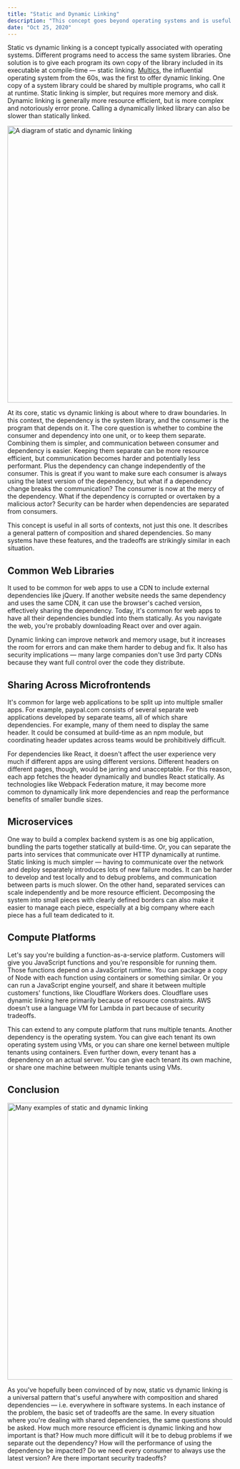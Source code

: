 ```yaml
---
title: "Static and Dynamic Linking"
description: "This concept goes beyond operating systems and is useful anywhere with composition and shared dependencies."
date: "Oct 25, 2020"
---
```


Static vs dynamic linking is a concept typically associated with operating systems. Different programs need to access the same system libraries. One solution is to give each program its own copy of the library included in its executable at compile-time — static linking. [Multics](https://en.wikipedia.org/wiki/Multics), the influential operating system from the 60s, was the first to offer dynamic linking. One copy of a system library could be shared by multiple programs, who call it at runtime. Static linking is simpler, but requires more memory and disk. Dynamic linking is generally more resource efficient, but is more complex and notoriously error prone. Calling a dynamically linked library can also be slower than statically linked.

<img
  src="/static-and-dynamic/example.png"
  alt="A diagram of static and dynamic linking"
  height="620"
  width="1801"
/>

At its core, static vs dynamic linking is about where to draw boundaries. In this context, the dependency is the system library, and the consumer is the program that depends on it. The core question is whether to combine the consumer and dependency into one unit, or to keep them separate. Combining them is simpler, and communication between consumer and dependency is easier. Keeping them separate can be more resource efficient, but communication becomes harder and potentially less performant. Plus the dependency can change independently of the consumer. This is great if you want to make sure each consumer is always using the latest version of the dependency, but what if a dependency change breaks the communication? The consumer is now at the mercy of the dependency. What if the dependency is corrupted or overtaken by a malicious actor? Security can be harder when dependencies are separated from consumers.

This concept is useful in all sorts of contexts, not just this one. It describes a general pattern of composition and shared dependencies. So many systems have these features, and the tradeoffs are strikingly similar in each situation.

## Common Web Libraries

It used to be common for web apps to use a CDN to include external dependencies like jQuery. If another website needs the same dependency and uses the same CDN, it can use the browser's cached version, effectively sharing the dependency. Today, it's common for web apps to have all their dependencies bundled into them statically. As you navigate the web, you're probably downloading React over and over again.

Dynamic linking can improve network and memory usage, but it increases the room for errors and can make them harder to debug and fix. It also has security implications — many large companies don't use 3rd party CDNs because they want full control over the code they distribute.

## Sharing Across Microfrontends

It's common for large web applications to be split up into multiple smaller apps. For example, paypal.com consists of several separate web applications developed by separate teams, all of which share dependencies. For example, many of them need to display the same header. It could be consumed at build-time as an npm module, but coordinating header updates across teams would be prohibitively difficult.

For dependencies like React, it doesn't affect the user experience very much if different apps are using different versions. Different headers on different pages, though, would be jarring and unacceptable. For this reason, each app fetches the header dynamically and bundles React statically. As technologies like Webpack Federation mature, it may become more common to dynamically link more dependencies and reap the performance benefits of smaller bundle sizes.

## Microservices

One way to build a complex backend system is as one big application, bundling the parts together statically at build-time. Or, you can separate the parts into services that communicate over HTTP dynamically at runtime. Static linking is much simpler — having to communicate over the network and deploy separately introduces lots of new failure modes. It can be harder to develop and test locally and to debug problems, and communication between parts is much slower. On the other hand, separated services can scale independently and be more resource efficient. Decomposing the system into small pieces with clearly defined borders can also make it easier to manage each piece, especially at a big company where each piece has a full team dedicated to it.

## Compute Platforms

Let's say you're building a function-as-a-service platform. Customers will give you JavaScript functions and you're responsible for running them. Those functions depend on a JavaScript runtime. You can package a copy of Node with each function using containers or something similar. Or you can run a JavaScript engine yourself, and share it between multiple customers' functions, like Cloudflare Workers does. Cloudflare uses dynamic linking here primarily because of resource constraints. AWS doesn't use a language VM for Lambda in part because of security tradeoffs.

This can extend to any compute platform that runs multiple tenants. Another dependency is the operating system. You can give each tenant its own operating system using VMs, or you can share one kernel between multiple tenants using containers. Even further down, every tenant has a dependency on an actual server. You can give each tenant its own machine, or share one machine between multiple tenants using VMs.

## Conclusion

<img
  src="/static-and-dynamic/many-examples.gif"
  alt="Many examples of static and dynamic linking"
  height="620"
  width="1801"
  loading="lazy"
/>

As you've hopefully been convinced of by now, static vs dynamic linking is a universal pattern that's useful anywhere with composition and shared dependencies — i.e. everywhere in software systems. In each instance of the problem, the basic set of tradeoffs are the same. In every situation where you're dealing with shared dependencies, the same questions should be asked. How much more resource efficient is dynamic linking and how important is that? How much more difficult will it be to debug problems if we separate out the dependency? How will the performance of using the dependency be impacted? Do we need every consumer to always use the latest version? Are there important security tradeoffs?
